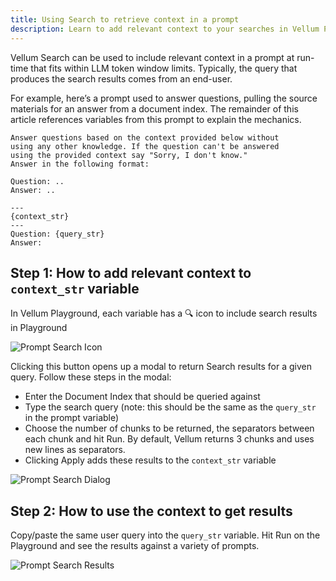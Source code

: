```yaml
---
title: Using Search to retrieve context in a prompt
description: Learn to add relevant context to your searches in Vellum Playground with simple steps for better query results.
---
```

Vellum Search can be used to include relevant context in a prompt at run-time that fits within LLM token window limits. Typically, the query that produces the search results comes from an end-user.

For example, here’s a prompt used to answer questions, pulling the source materials for an answer from a document index. The remainder of this article references variables from this prompt to explain the mechanics.

```
Answer questions based on the context provided below without
using any other knowledge. If the question can't be answered
using the provided context say "Sorry, I don't know."
Answer in the following format:

Question: ..
Answer: ..

---
{context_str}
---
Question: {query_str}
Answer:
```

## Step 1: How to add relevant context to `context_str` variable

In Vellum Playground, each variable has a 🔍 icon to include search results in Playground

![Prompt Search Icon](https://storage.googleapis.com/vellum-public/help-docs/prompt_search_icon.png)

Clicking this button opens up a modal to return Search results for a given query. Follow these steps in the modal:

- Enter the Document Index that should be queried against
- Type the search query (note: this should be the same as the `query_str` in the prompt variable)
- Choose the number of chunks to be returned, the separators between each chunk and hit Run. By default, Vellum returns 3 chunks and uses new lines as separators.
- Clicking Apply adds these results to the `context_str` variable

![Prompt Search Dialog](https://storage.googleapis.com/vellum-public/help-docs/prompt_search_dialog.png)

## Step 2: How to use the context to get results

Copy/paste the same user query into the `query_str` variable. Hit Run on the Playground and see the results against a variety of prompts.

![Prompt Search Results](https://storage.googleapis.com/vellum-public/help-docs/prompt_search_results.png)